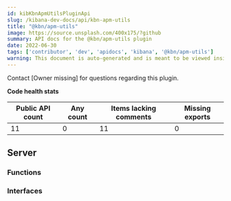 ```yaml
---
id: kibKbnApmUtilsPluginApi
slug: /kibana-dev-docs/api/kbn-apm-utils
title: "@kbn/apm-utils"
image: https://source.unsplash.com/400x175/?github
summary: API docs for the @kbn/apm-utils plugin
date: 2022-06-30
tags: ['contributor', 'dev', 'apidocs', 'kibana', '@kbn/apm-utils']
warning: This document is auto-generated and is meant to be viewed inside our experimental, new docs system. Reach out in #docs-engineering for more info.
---
```




Contact [Owner missing] for questions regarding this plugin.

**Code health stats**

| Public API count  | Any count | Items lacking comments | Missing exports |
|-------------------|-----------|------------------------|-----------------|
| 11 | 0 | 11 | 0 |

## Server

### Functions
<DocDefinitionList data={kbnApmUtilsObj.server.functions}/>

### Interfaces
<DocDefinitionList data={kbnApmUtilsObj.server.interfaces}/>


